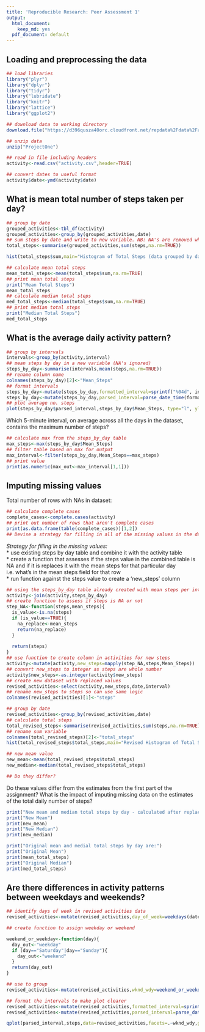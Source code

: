 ```yaml
---
title: 'Reproducible Research: Peer Assessment 1'
output:
  html_document:
    keep_md: yes
  pdf_document: default
---
```



## Loading and preprocessing the data

```r

## load libraries
library("plyr")
library("dplyr")
library("tidyr")
library("lubridate")
library("knitr")
library("lattice")
library("ggplot2")

## download data to working directory
download.file("https://d396qusza40orc.cloudfront.net/repdata%2Fdata%2Factivity.zip","ProjectOne",method="curl")

## unzip data
unzip("ProjectOne")

## read in file including headers
activity<-read.csv("activity.csv",header=TRUE)

## convert dates to useful format
activity$date<-ymd(activity$date)
```



## What is mean total number of steps taken per day?

```r
## group by date
grouped_activities<-tbl_df(activity)
grouped_activities<-group_by(grouped_activities,date)
## sum steps by date and write to new variable. NB: NA's are removed when calling sum function
total_steps<-summarise(grouped_activities,sum(steps,na.rm=TRUE))

```

```r
hist(total_steps$sum,main="Histogram of Total Steps (data grouped by day)",xlab="Total Steps by Day")

```

```r
## calculate mean total steps
mean_total_steps<-mean(total_steps$sum,na.rm=TRUE)
## print mean total steps
print("Mean Total Steps")
mean_total_steps
## calculate median total steps
med_total_steps<-median(total_steps$sum,na.rm=TRUE)
## print median total steps
print("Median Total Steps")
med_total_steps

```



## What is the average daily activity pattern?
```r
## group by intervals
intervals<-group_by(activity,interval)
## mean steps by day in a new variable (NA's ignored)
steps_by_day<-summarise(intervals,mean(steps,na.rm=TRUE))
## rename column name
colnames(steps_by_day)[2]<-"Mean_Steps"
## format intervals
steps_by_day<-mutate(steps_by_day,formatted_interval=sprintf("%04d", interval))
steps_by_day<-mutate(steps_by_day,parsed_interval=parse_date_time(formatted_interval,"hm"))
## plot average no. steps
plot(steps_by_day$parsed_interval,steps_by_day$Mean_Steps, type="l", ylab="Mean Steps per Interval (across all day)",xlab="Time of Day (24 Hour Clock)",main="Average Number of Steps at 5 Minute Intervals")
```

Which 5-minute interval, on average across all the days in the dataset, contains the maximum number of steps?
```r
## calculate max from the steps_by_day table
max_steps<-max(steps_by_day$Mean_Steps)
## filter table based on max for output
max_interval<-filter(steps_by_day,Mean_Steps==max_steps)
## print value
print(as.numeric(max_out<-max_interval[1,1]))
```



## Imputing missing values

Total number of rows with NAs in dataset:

```r
## calculate complete cases
complete_cases<-complete.cases(activity)
## print out number of rows that aren't complete cases
print(as.data.frame(table(complete_cases))[1,2])
## Devise a strategy for filling in all of the missing values in the dataset. The strategy does not need to be sophisticated. For example, you could use the mean/median for that day, or the mean for that 5-minute interval, etc.
```

_Strategy for filling in the missing values:_  
* use existing steps by day table and combine it with the activity table  
* create a function that assesses if the steps value in the combined table is NA and if it is replaces it with the mean steps for that particular day i.e. what's in the mean steps field for that row  
* run function against the steps value to create a 'new_steps' column

```r
## using the steps_by_day table already created with mean steps per interval combine into a new value
activity<-join(activity,steps_by_day)
## create function to assess if steps is NA or not
step_NA<-function(steps,mean_steps){
  is_value<-is.na(steps)
  if (is_value==TRUE){
    na_replace<-mean_steps
    return(na_replace)
  }
  
  return(steps)
}
## use function to create column in activities for new steps
activity<-mutate(activity,new_steps=mapply(step_NA,steps,Mean_Steps))
## convert new_steps to integer as steps are whole number
activity$new_steps<-as.integer(activity$new_steps)
## create new dataset with replaced values
revised_activities<-select(activity,new_steps,date,interval)
## rename new_steps to steps so can use same logic 
colnames(revised_activities)[1]<-"steps"
```

```r
## group by date
revised_activities<-group_by(revised_activities,date)
## calculate total steps
total_revised_steps<-summarise(revised_activities,sum(steps,na.rm=TRUE))
## rename sum variable
colnames(total_revised_steps)[2]<-"total_steps"
hist(total_revised_steps$total_steps,main="Revised Histogram of Total Steps (data grouped by day)",xlab="Total Steps by Day")

## new mean value
new_mean<-mean(total_revised_steps$total_steps)
new_median<-median(total_revised_steps$total_steps)

## Do they differ?

```

Do these values differ from the estimates from the first part of the assignment? What is the impact of imputing missing data on the estimates of the total daily number of steps?

```r
print("New mean and median total steps by day - calculated after replacing NA values - are:")
print("New Mean")
print(new_mean)
print("New Median")
print(new_median)

print("Original mean and medial total steps by day are:")
print("Original Mean")
print(mean_total_steps)
print("Original Median")
print(med_total_steps)
```

## Are there differences in activity patterns between weekdays and weekends?
```r
## identify days of week in revised activities data
revised_activities<-mutate(revised_activities,day_of_week=weekdays(date))

## create function to assign weekday or weekend

weekend_or_weekday<-function(day){
  day_out<-"weekday"
  if (day=="Saturday"|day=="Sunday"){
    day_out<-"weekend"
  }
  return(day_out)
}

## use to group
revised_activities<-mutate(revised_activities,wknd_wdy=weekend_or_weekday(day_of_week))

## format the intervals to make plot clearer
revised_activities<-mutate(revised_activities,formatted_interval=sprintf("%04d", interval))
revised_activities<-mutate(revised_activities,parsed_interval=parse_date_time(formatted_interval,"hm"))

```

```r
qplot(parsed_interval,steps,data=revised_activities,facets=.~wknd_wdy,geom="line")
```

